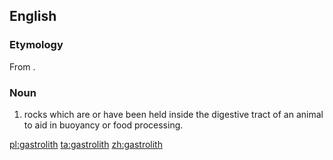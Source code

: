 ==English==

===Etymology===
From {{confix|en|gastro|lith}}.

===Noun===
{{en-noun}}

# {{label|en|zoology}} rocks which are or have been held inside the digestive tract of an animal to aid in buoyancy or food processing.

[[pl:gastrolith]]
[[ta:gastrolith]]
[[zh:gastrolith]]